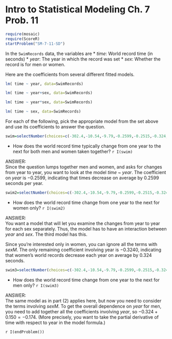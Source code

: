Intro to Statistical Modeling Ch. 7 Prob. 11
========================================================
```r
require(mosaic)
require(ScoreR)
startProblem("SM-7-11-SD")
```

In the `SwimRecords` data, the variables are 
* *time*: World record time (in seconds)
* *year*: The year in which the record was set
* *sex*: Whether the record is for men or women.


Here are the coefficients from several different fitted models.
```r
lm( time ~ year, data=SwimRecords)
```


```r
lm( time ~ year+sex, data=SwimRecords)
```


```r
lm( time ~ year*sex, data=SwimRecords)
```
 

```r
lm( time ~ sex, data=SwimRecords)
```


For each of the following, pick the appropriate model from the set above and use its coefficients to answer the question.

```r
swim=selectNumber(choices=c(-302.4,-10.54,-9.79,-0.2599,-0.2515,-0.324,-0.174), correct=c(-0.2599), totalPts=1, name="changeforMenAndWomen")
```
* How does the world record time typically change from one year to the next for both men and women taken together? `r I(swim)`

<aside>
ANSWER:     
Since the question lumps together men and women, and asks for changes from year to year, you want to look at the model *time* ~ *year*.  The coefficient on *year* is $-0.2599$, indicating that times decrease on average by 0.2599 seconds per year.
</aside>

```r
swim2=selectNumber(choices=c(-302.4,-10.54,-9.79,-0.2599,-0.2515,-0.324,-0.174), correct=c(-0.324), totalPts=1, name="changeforWomen")
```
* How does the world record time change from one year to the next for women only? `r I(swim2)`

<aside>
ANSWER:     
You want a model that will let you examine the changes from year to year for each sex separately.  Thus, the model has to have an interaction between *year* and *sex*.  The third model has this.  

Since you're interested only in women, you can ignore all the terms with *sexM*.  The only remaining coefficient involving year is $-0.3240$, indicating that women's world records decrease each year on average by 0.324 seconds.
</aside>

```r
swim3=selectNumber(choices=c(-302.4,-10.54,-9.79,-0.2599,-0.2515,-0.324,-0.174), correct=c(-0.174), totalPts=1, name="changeforMen")
```
* How does the world record time change from one year to the next for men only? `r I(swim3)`

<aside>
ANSWER:      
The same model as in part (2) applies here, but now you need to consider the terms involving *sexM*.  To get the overall dependence on *year* for men, you need to add together all the coefficients involving *year*, so $-0.324 + 0.150 = -0.174$.  (More precisely, you want to take the partial derivative of time with respect to year in the model formula.)
</aside>

`r I(endProblem())`